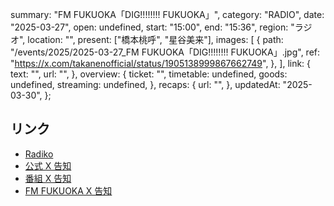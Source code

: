   summary: "FM FUKUOKA「DIG!!!!!!!! FUKUOKA」",
  category: "RADIO",
  date: "2025-03-27",
  open: undefined,
  start: "15:00",
  end: "15:36",
  region: "ラジオ",
  location: "",
  present: ["橋本桃呼", "星谷美来"],
  images: [
    {
      path: "/events/2025/2025-03-27_FM FUKUOKA「DIG!!!!!!!! FUKUOKA」.jpg",
      ref: "https://x.com/takanenofficial/status/1905138999867662749",
    },
  ],
  link: {
    text: "",
    url: "",
  },
  overview: {
    ticket: "",
    timetable: undefined,
    goods: undefined,
    streaming: undefined,
  },
  recaps: {
    url: "",
  },
  updatedAt: "2025-03-30",
};

## リンク

- [Radiko](https://radiko.jp/share/?sid=FMFUKUOKA&t=20250327151640)
- [公式 X 告知](https://x.com/takanenofficial/status/1905138999867662749)
- [番組 X 告知](https://x.com/digfukuoka/status/1905095917310738569)
- [FM FUKUOKA X 告知](https://x.com/fmfukuoka/status/1905050887984435582)

